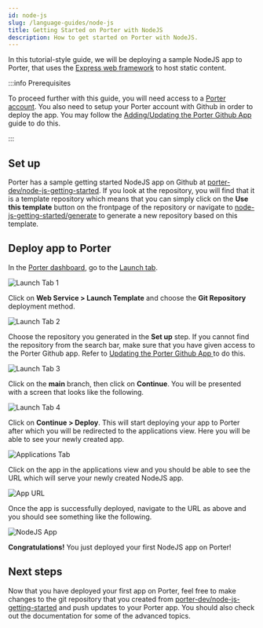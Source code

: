 ```yaml
---
id: node-js
slug: /language-guides/node-js
title: Getting Started on Porter with NodeJS
description: How to get started on Porter with NodeJS.
---
```


In this tutorial-style guide, we will be deploying a sample NodeJS app to Porter, that uses the [Express web framework](https://expressjs.com) to host static content.

:::info Prerequisites

To proceed further with this guide, you will need access to a [Porter account](https://dashboard.getporter.dev/register). You also need to setup your Porter account with Github in order to deploy the app. You may follow the [Adding/Updating the Porter Github App](/deploying-applications/deploying-from-github/adding-updating-gh-app#adding-the-porter-github-app) guide to do this.

:::

## Set up

Porter has a sample getting started NodeJS app on Github at [porter-dev/node-js-getting-started](https://github.com/porter-dev/node-js-getting-started). If you look at the repository, you will find that it is a template repository which means that you can simply click on the **Use this template** button on the frontpage of the repository or navigate to [node-js-getting-started/generate](https://github.com/porter-dev/node-js-getting-started/generate) to generate a new repository based on this template.

## Deploy app to Porter

In the [Porter dashboard](https://dashboard.getporter.dev), go to the [Launch tab](https://dashboard.getporter.dev/launch).

![Launch Tab 1](https://user-images.githubusercontent.com/1763885/149333840-8da415a4-99fb-4613-98dc-24eab1dfeec2.png "Launch Tab - Choose a template")

Click on **Web Service > Launch Template** and choose the **Git Repository** deployment method.

![Launch Tab 2](https://user-images.githubusercontent.com/1763885/149333842-7bf07ec6-8ab1-4fc3-adf2-ff39ac61043e.png "Launch Tab - Choose deployment method")

Choose the repository you generated in the **Set up** step. If you cannot find the repository from the search bar, make sure that you have given access to the Porter Github app. Refer to [Updating the Porter Github App
](/deploying-applications/deploying-from-github/adding-updating-gh-app#updating-the-porter-github-app) to do this.

![Launch Tab 3](https://user-images.githubusercontent.com/1763885/149333865-5ae53cc1-840a-4ebb-9704-bbd897a2458a.png "Launch Tab - Choose git repository")

Click on the **main** branch, then click on **Continue**. You will be presented with a screen that looks like the following.

![Launch Tab 4](https://user-images.githubusercontent.com/1763885/149333870-33e2e62e-ba9c-467e-bd50-3c54ea9fba7c.png "Launch Tab - Deployment information")

Click on **Continue > Deploy**. This will start deploying your app to Porter after which you will be redirected to the applications view. Here you will be able to see your newly created app.

![Applications Tab](https://user-images.githubusercontent.com/1763885/149333852-0e181b1e-9f9e-4784-9636-0503d8f355b0.png "Applications Tab - Newly created app")

Click on the app in the applications view and you should be able to see the URL which will serve your newly created NodeJS app.

![App URL](https://user-images.githubusercontent.com/1763885/149333845-7f7fdfc5-fcfc-405e-84e0-66bb1f3246db.png "Newly created app")

Once the app is successfully deployed, navigate to the URL as above and you should see something like the following.

![NodeJS App](https://user-images.githubusercontent.com/1763885/149333848-2ee2143b-ed46-4a15-9d1d-b361c27a810c.png "Successfully deployed NodeJS app")

**Congratulations!** You just deployed your first NodeJS app on Porter!

## Next steps

Now that you have deployed your first app on Porter, feel free to make changes to the git repository that you created from [porter-dev/node-js-getting-started](https://github.com/porter-dev/node-js-getting-started) and push updates to your Porter app. You should also check out the documentation for some of the advanced topics.
